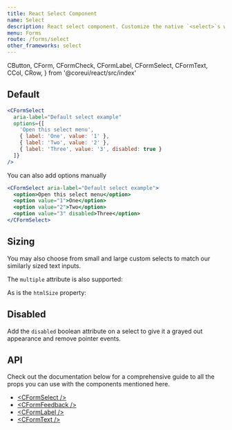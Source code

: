 ```yaml
---
title: React Select Component
name: Select
description: React select component. Customize the native `<select>`s with custom CSS that changes the element's initial appearance.
menu: Forms
route: /forms/select
other_frameworks: select
---
```


  CButton,
  CForm,
  CFormCheck,
  CFormLabel,
  CFormSelect,
  CFormText,
  CCol,
  CRow,
} from '@coreui/react/src/index'

## Default


<ExampleSnippet code={FormSelectExampleTS} componentName="React Form Select">
  <FormSelectExample />
</ExampleSnippet>

```jsx preview
<CFormSelect 
  aria-label="Default select example"
  options={[
    'Open this select menu',
    { label: 'One', value: '1' },
    { label: 'Two', value: '2' },
    { label: 'Three', value: '3', disabled: true }
  ]}
/>
```
You can also add options manually

```jsx 
<CFormSelect aria-label="Default select example">
  <option>Open this select menu</option>
  <option value="1">One</option>
  <option value="2">Two</option>
  <option value="3" disabled>Three</option>
</CFormSelect>
```

## Sizing

You may also choose from small and large custom selects to match our similarly sized text inputs.


<ExampleSnippet code={FormSelectSizingExampleTS} componentName="React Form Select">
  <FormSelectSizingExample />
</ExampleSnippet>

The `multiple` attribute is also supported:


<ExampleSnippet code={FormSelectSizing2ExampleTS} componentName="React Form Select">
  <FormSelectSizing2Example />
</ExampleSnippet>

As is the `htmlSize` property:


<ExampleSnippet code={FormSelectSizing3ExampleTS} componentName="React Form Select">
  <FormSelectSizing3Example />
</ExampleSnippet>

## Disabled

Add the `disabled` boolean attribute on a select to give it a grayed out appearance and remove pointer events.


<ExampleSnippet code={FormSelectDisabledExampleTS} componentName="React Form Select">
  <FormSelectDisabledExample />
</ExampleSnippet>

## API

Check out the documentation below for a comprehensive guide to all the props you can use with the components mentioned here.

- [&lt;CFormSelect /&gt;](./api/#cformselect)
- [&lt;CFormFeedback /&gt;](./api/#cformfeedback)
- [&lt;CFormLabel /&gt;](./api/#cformlabel)
- [&lt;CFormText /&gt;](./api/#cformtext)

